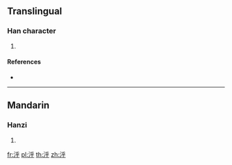 {{character info/new}}
==Translingual==

===Han character===
{{Han char|rn=85|rad=水|as=05|sn=8|four=|canj=EHFD}}

# {{defn|Han|sort=水05}}

====References====
* {{Han ref|kx=0616.180|dkj=17295|hdz=31589.040|uh=6CD8|ud=27864}}

----

==Mandarin==

===Hanzi===
{{cmn-hanzi|pin=[[hū]] ([[hu1]])|wg=hu<sup>1</sup>}}

# {{defn|lang=cmn|sort=水05}}

[[fr:泘]]
[[pl:泘]]
[[th:泘]]
[[zh:泘]]